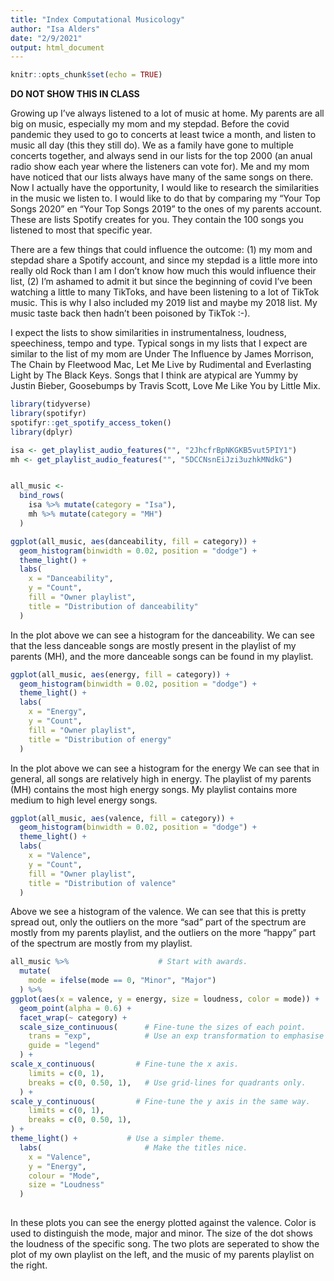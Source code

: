 ```yaml
---
title: "Index Computational Musicology"
author: "Isa Alders"
date: "2/9/2021"
output: html_document
---
```


```r
knitr::opts_chunk$set(echo = TRUE)
```
**DO NOT SHOW THIS IN CLASS**

Growing up I've always listened to a lot of music at home. My parents are all big on music, especially my mom and my stepdad. Before the covid pandemic they used to go to concerts at least twice a month, and listen to music all day (this they still do). We as a family have gone to multiple concerts together, and always send in our lists for the top 2000 (an anual radio show each year where the listeners can vote for). Me and my mom have noticed that our lists always have many of the same songs on there. Now I actually have the opportunity, I would like to research the similarities in the music we listen to. I would like to do that by comparing my "Your Top Songs 2020" en "Your Top Songs 2019" to the ones of my parents account. These are lists Spotify creates for you. They contain the 100 songs you listened to most that specific year.

There are a few things that could influence the outcome: (1) my mom and stepdad share a Spotify account, and since my stepdad is a little more into really old Rock than I am I don't know how much this would influence their list, (2) I'm ashamed to admit it but since the beginning of covid I've been watching a little to many TikToks, and have been listening to a lot of TikTok music. This is why I also included my 2019 list and maybe my 2018 list. My music taste back then hadn't been poisoned by TikTok :-).

I expect the lists to show similarities in instrumentalness, loudness, speechiness, tempo and type. Typical songs in my lists that I expect are similar to the list of my mom are Under The Influence by James Morrison, The Chain by Fleetwood Mac, Let Me Live by Rudimental and Everlasting Light by The Black Keys. Songs that I think are atypical are Yummy by Justin Bieber, Goosebumps by Travis Scott, Love Me Like You by Little Mix.

```r
library(tidyverse)
library(spotifyr)
spotifyr::get_spotify_access_token()
library(dplyr)
```

```r
isa <- get_playlist_audio_features("", "2JhcfrBpNKGKB5vut5PIY1")
mh <- get_playlist_audio_features("", "5DCCNsnEiJzi3uzhkMNdkG")


all_music <-
  bind_rows(
    isa %>% mutate(category = "Isa"),
    mh %>% mutate(category = "MH")
  )

```

```r
ggplot(all_music, aes(danceability, fill = category)) +
  geom_histogram(binwidth = 0.02, position = "dodge") +
  theme_light() +           
  labs(                     
    x = "Danceability",
    y = "Count",
    fill = "Owner playlist",
    title = "Distribution of danceability"
  )
```

In the plot above we can see a histogram for the danceability. We can see that the less danceable songs are mostly present in the playlist of my parents (MH), and the more danceable songs can be found in my playlist. 

```r
ggplot(all_music, aes(energy, fill = category)) +
  geom_histogram(binwidth = 0.02, position = "dodge") +
  theme_light() +           
  labs(                     
    x = "Energy",
    y = "Count",
    fill = "Owner playlist",
    title = "Distribution of energy"
  )
```

In the plot above we can see a histogram for the energy We can see that in general, all songs are relatively high in energy. The playlist of my parents (MH) contains the most high energy songs. My playlist contains more medium to high level energy songs. 

```r
ggplot(all_music, aes(valence, fill = category)) +
  geom_histogram(binwidth = 0.02, position = "dodge") +
  theme_light() +           
  labs(                     
    x = "Valence",
    y = "Count",
    fill = "Owner playlist",
    title = "Distribution of valence"
  )
```

Above we see a histogram of the valence. We can see that this is pretty spread out, only the outliers on the more "sad" part of the spectrum are mostly from my parents playlist, and the outliers on the more "happy" part of the spectrum are mostly from my playlist.

```r
all_music %>%                    # Start with awards.
  mutate(
    mode = ifelse(mode == 0, "Minor", "Major")
  ) %>% 
ggplot(aes(x = valence, y = energy, size = loudness, color = mode)) +
  geom_point(alpha = 0.6) +
  facet_wrap(~ category) +
  scale_size_continuous(      # Fine-tune the sizes of each point.
    trans = "exp",            # Use an exp transformation to emphasise loud.
    guide = "legend"
  ) +
scale_x_continuous(         # Fine-tune the x axis.
    limits = c(0, 1),
    breaks = c(0, 0.50, 1),   # Use grid-lines for quadrants only.
  ) +
scale_y_continuous(         # Fine-tune the y axis in the same way.
    limits = c(0, 1),
    breaks = c(0, 0.50, 1),
) +
theme_light() +           # Use a simpler theme.
  labs(                       # Make the titles nice.
    x = "Valence",
    y = "Energy",
    colour = "Mode",
    size = "Loudness"
  )
  
```

In these plots you can see the energy plotted against the valence. Color is used to distinguish the mode, major and minor. The size of the dot shows the loudness of the specific song. The two plots are seperated to show the plot of my own playlist on the left, and the music of my parents playlist on the right. 

